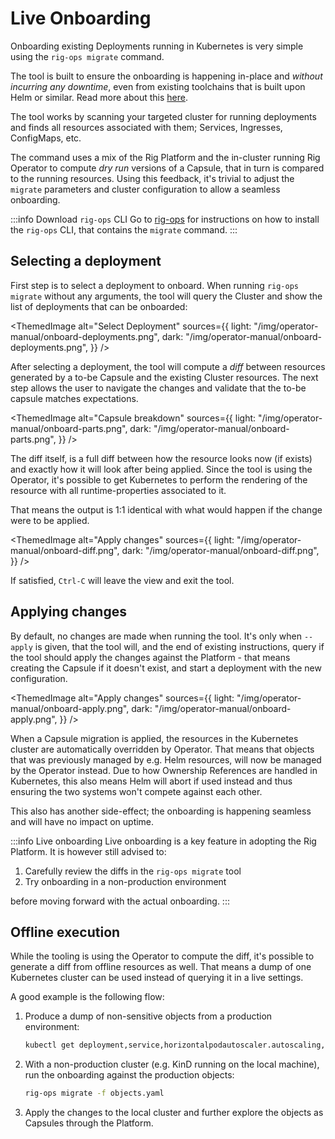# Live Onboarding


Onboarding existing Deployments running in Kubernetes is very simple using the `rig-ops migrate` command.

The tool is built to ensure the onboarding is happening in-place and *without incurring any downtime*, even from existing toolchains that
is built upon Helm or similar.
Read more about this [here](/operator-manual/onboarding#applying-changes).

The tool works by scanning your targeted cluster for running deployments and finds all resources associated with them; Services, Ingresses, ConfigMaps, etc.

The command uses a mix of the Rig Platform and the in-cluster running Rig Operator to compute *dry run* versions of a Capsule, that in
turn is compared to the running resources. Using this feedback, it's trivial to adjust the `migrate` parameters and cluster configuration
to allow a seamless onboarding.

:::info Download `rig-ops` CLI
Go to [rig-ops](/operator-manual/cli) for instructions on how to install the `rig-ops` CLI, that contains the `migrate` command.
:::

## Selecting a deployment

First step is to select a deployment to onboard. When running `rig-ops migrate` without any arguments, the tool will query the Cluster and show the list of deployments that can be onboarded:

<ThemedImage
  alt="Select Deployment"
  sources={{
    light: "/img/operator-manual/onboard-deployments.png",
    dark: "/img/operator-manual/onboard-deployments.png",
  }}
/>


After selecting a deployment, the tool will compute a *diff* between resources generated by a to-be Capsule and the existing Cluster resources.
The next step allows the user to navigate the changes and validate that the to-be capsule matches expectations.

<ThemedImage
  alt="Capsule breakdown"
  sources={{
    light: "/img/operator-manual/onboard-parts.png",
    dark: "/img/operator-manual/onboard-parts.png",
  }}
/>

The diff itself, is a full diff between how the resource looks now (if exists) and exactly how it will look after being applied. Since the
tool is using the Operator, it's possible to get Kubernetes to perform the rendering of the resource with all runtime-properties associated to it.

That means the output is 1:1 identical with what would happen if the change were to be applied.

<ThemedImage
  alt="Apply changes"
  sources={{
    light: "/img/operator-manual/onboard-diff.png",
    dark: "/img/operator-manual/onboard-diff.png",
  }}
/>

If satisfied, `Ctrl-C` will leave the view and exit the tool.


## Applying changes

By default, no changes are made when running the tool. It's only when `--apply` is given, that the tool will, and the end of existing instructions,
query if the tool should apply the changes against the Platform - that means creating the Capsule if it doesn't exist, and start a deployment with
the new configuration.

<ThemedImage
  alt="Apply changes"
  sources={{
    light: "/img/operator-manual/onboard-apply.png",
    dark: "/img/operator-manual/onboard-apply.png",
  }}
/>

When a Capsule migration is applied, the resources in the Kubernetes cluster are automatically overridden by Operator. That means that
objects that was previously managed by e.g. Helm resources, will now be managed by the Operator instead. Due to how Ownership References
are handled in Kubernetes, this also means Helm will abort if used instead and thus ensuring the two systems won't compete against each
other.

This also has another side-effect; the onboarding is happening seamless and will have no impact on uptime.

:::info Live onboarding
Live onboarding is a key feature in adopting the Rig Platform. It is however still advised to:

1. Carefully review the diffs in the `rig-ops migrate` tool
2. Try onboarding in a non-production environment

before moving forward with the actual onboarding.
:::

## Offline execution

While the tooling is using the Operator to compute the diff, it's possible to generate a diff from offline resources as well. That means
a dump of one Kubernetes cluster can be used instead of querying it in a live settings.

A good example is the following flow:

1. Produce a dump of non-sensitive objects from a production environment:
    ```bash
    kubectl get deployment,service,horizontalpodautoscaler.autoscaling,ingress,cronjob.batch -A -o yaml > objects.yaml
    ```
2. With a non-production cluster (e.g. KinD running on the local machine), run the onboarding against the production objects:
    ```bash
    rig-ops migrate -f objects.yaml
    ```
3. Apply the changes to the local cluster and further explore the objects as Capsules through the Platform.
